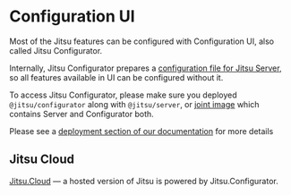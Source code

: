 # Configuration UI

Most of the Jitsu features can be configured with Configuration UI, also called Jitsu Configurator.

Internally, Jitsu Configurator prepares a [configuration file for Jitsu Server](/docs/configuration), so
all features available in UI can be configured without it.

To access Jitsu Configurator, please make sure you deployed `@jitsu/configurator` along with `@jitsu/server`, or
[joint image](/docs/deployment/deploy-with-docker/joint-image) which contains Server and Configurator both.

Please see a [deployment section of our documentation](http://localhost:3000/docs/deployment/deploy-with-docker) for more details

## Jitsu Cloud

[Jitsu.Cloud](https://cloud.jitsu.com) — a hosted version of Jitsu is powered by Jitsu.Configurator.


